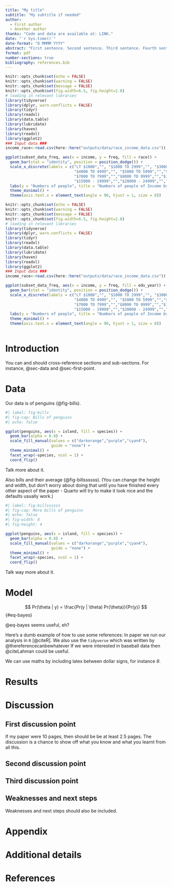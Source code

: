 ```yaml
---
title: "My title"
subtitle: "My subtitle if needed"
author: 
  - First author
  - Another author
thanks: "Code and data are available at: LINK."
date: "`r Sys.time()`"
date-format: "D MMMM YYYY"
abstract: "First sentence. Second sentence. Third sentence. Fourth sentence."
format: pdf
number-sections: true
bibliography: references.bib
---
```


```r
knitr::opts_chunk$set(echo = FALSE)
knitr::opts_chunk$set(warning = FALSE)
knitr::opts_chunk$set(message = FALSE)
knitr::opts_chunk$set(fig.width=6.5, fig.height=2.8) 
# loading in relevant libraries
library(tidyverse)
library(dplyr, warn.conflicts = FALSE)
library(tidyr)
library(readxl)
library(data.table)
library(lubridate)
library(haven)
library(readxl)
library(ggplot2)
### Input data ###
income_race<-read.csv(here::here("outputs/data/race_income_data.csv"))

ggplot(subset_data_freq, aes(x = income, y = freq, fill = race)) +
  geom_bar(stat = "identity", position = position_dodge()) +
  scale_x_discrete(labels = c("LT $1000","", "$1000 TO 2999","", "$3000 TO 3999","",
                              "$4000 TO 4999","", "$5000 TO 5999","","$6000 TO 6999", "",
                              "$7000 TO 7999","","$8000 TO 9999","","$10000 - 14999","",
                              "$15000 - 19999","","$20000 - 24999","","$25000 OR MORE")) +
  labs(y = "Numbers of people", title = "Numbers of people of Income by race") +
  theme_minimal() +
  theme(axis.text.x = element_text(angle = 90, hjust = 1, size = 8))


```

```r
knitr::opts_chunk$set(echo = FALSE)
knitr::opts_chunk$set(warning = FALSE)
knitr::opts_chunk$set(message = FALSE)
knitr::opts_chunk$set(fig.width=6.5, fig.height=2.8) 
# loading in relevant libraries
library(tidyverse)
library(dplyr, warn.conflicts = FALSE)
library(tidyr)
library(readxl)
library(data.table)
library(lubridate)
library(haven)
library(readxl)
library(ggplot2)
### Input data ###
income_race<-read.csv(here::here("outputs/data/race_income_data.csv"))

ggplot(subset_data_freq, aes(x = income, y = freq, fill = edu_year)) +
  geom_bar(stat = "identity", position = position_dodge()) +
  scale_x_discrete(labels = c("LT $1000","", "$1000 TO 2999","", "$3000 TO 3999","",
                              "$4000 TO 4999","", "$5000 TO 5999","","$6000 TO 6999", "",
                              "$7000 TO 7999","","$8000 TO 9999","","$10000 - 14999","",
                              "$15000 - 19999","","$20000 - 24999","","$25000 OR MORE")) +
  labs(y = "Numbers of people", title = "Numbers of people of Income by race") +
  theme_minimal() +
  theme(axis.text.x = element_text(angle = 90, hjust = 1, size = 8))



```

# Introduction

You can and should cross-reference sections and sub-sections. For instance, @sec-data and @sec-first-point. 



# Data {#sec-data}

Our data is of penguins (@fig-bills).

```r
#| label: fig-bills
#| fig-cap: Bills of penguins
#| echo: false

ggplot(penguins, aes(x = island, fill = species)) +
  geom_bar(alpha = 0.8) +
  scale_fill_manual(values = c("darkorange","purple","cyan4"),
                    guide = "none") +
  theme_minimal() +
  facet_wrap(~species, ncol = 1) +
  coord_flip()
```

Talk more about it.

Also bills and their average (@fig-billssssss). (You can change the height and width, but don't worry about doing that until you have finished every other aspect of the paper - Quarto will try to make it look nice and the defaults usually work.)

```r
#| label: fig-billssssss
#| fig-cap: More bills of penguins
#| echo: false
#| fig-width: 8
#| fig-height: 4

ggplot(penguins, aes(x = island, fill = species)) +
  geom_bar(alpha = 0.8) +
  scale_fill_manual(values = c("darkorange","purple","cyan4"),
                    guide = "none") +
  theme_minimal() +
  facet_wrap(~species, ncol = 1) +
  coord_flip()
```

Talk way more about it. 



# Model

$$
Pr(\theta | y) = \frac{Pr(y | \theta) Pr(\theta)}{Pr(y)}
$$ {#eq-bayes}

@eq-bayes seems useful, eh?

Here's a dumb example of how to use some references: In paper we run our analysis in `R` [@citeR]. We also use the `tidyverse` which was written by @thereferencecanbewhatever If we were interested in baseball data then @citeLahman could be useful. 

We can use maths by including latex between dollar signs, for instance $\theta$.


# Results

# Discussion

## First discussion point {#sec-first-point}

If my paper were 10 pages, then should be be at least 2.5 pages. The discussion is a chance to show off what you know and what you learnt from all this. 

## Second discussion point

## Third discussion point

## Weaknesses and next steps

Weaknesses and next steps should also be included.

\newpage

\appendix

# Appendix {-}


# Additional details


\newpage


# References


